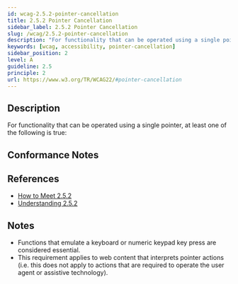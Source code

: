 ```yaml
---
id: wcag-2.5.2-pointer-cancellation
title: 2.5.2 Pointer Cancellation
sidebar_label: 2.5.2 Pointer Cancellation
slug: /wcag/2.5.2-pointer-cancellation
description: "For functionality that can be operated using a single pointer, at least one of the following is true:"
keywords: [wcag, accessibility, pointer-cancellation]
sidebar_position: 2
level: A
guideline: 2.5
principle: 2
url: https://www.w3.org/TR/WCAG22/#pointer-cancellation
---
```


## Description

For functionality that can be operated using a single pointer, at least one of the following is true:

## Conformance Notes

<Project name="ads"></Project>

<Project name="scix">
  <Support />
</Project>

## References

- [How to Meet 2.5.2](https://www.w3.org/WAI/WCAG22/quickref/#pointer-cancellation)
- [Understanding 2.5.2](https://www.w3.org/WAI/WCAG22/Understanding/pointer-cancellation.html)

## Notes

- Functions that emulate a keyboard or numeric keypad key press are considered essential.
- This requirement applies to web content that interprets pointer actions (i.e. this does not apply to actions that are required to operate the user agent or assistive technology).
